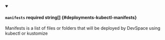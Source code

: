 
<details className="config-field" data-expandable="false" open>
<summary>

#### `manifests` <span className="config-field-required" data-required="true">required</span> <span className="config-field-type">string[]</span> <span className="config-field-default"></span> <span className="config-field-enum"></span> {#deployments-kubectl-manifests}

Manifests is a list of files or folders that will be deployed by DevSpace using kubectl
or kustomize

</summary>



</details>
